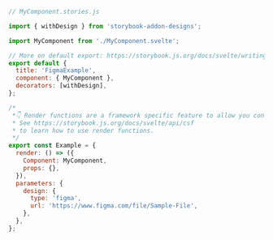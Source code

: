 ```js
// MyComponent.stories.js

import { withDesign } from 'storybook-addon-designs';

import MyComponent from './MyComponent.svelte';

// More on default export: https://storybook.js.org/docs/svelte/writing-stories/introduction#default-export
export default {
  title: 'FigmaExample',
  component: { MyComponent },
  decorators: [withDesign],
};

/*
 *👇 Render functions are a framework specific feature to allow you control on how the component renders.
 * See https://storybook.js.org/docs/svelte/api/csf
 * to learn how to use render functions.
 */
export const Example = {
  render: () => ({
    Component: MyComponent,
    props: {},
  }),
  parameters: {
    design: {
      type: 'figma',
      url: 'https://www.figma.com/file/Sample-File',
    },
  },
};
```
